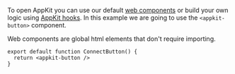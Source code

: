 To open AppKit you can use our default [web components](/appkit/next/core/components) or build your own logic using [AppKit hooks](/appkit/next/core/hooks).
In this example we are going to use the `<appkit-button>` component.

Web components are global html elements that don't require importing.

```tsx
export default function ConnectButton() {
  return <appkit-button />
}
```
